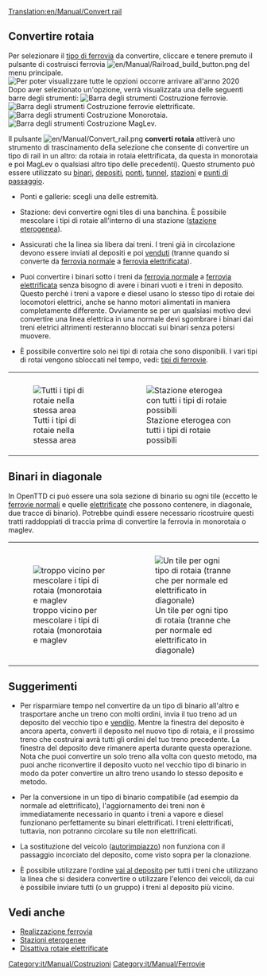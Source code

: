 [[Translation:en/Manual/Convert rail]]
{{it/Manual/Tutorial/Tutorial}}
==Convertire rotaia==
Per selezionare  il [[it/Manual/Base Set/Tipi di ferrovia|tipo di ferrovia]] da convertire, cliccare e tenere premuto il pulsante di costruisci ferrovia [[File:en/Manual/Railroad build button.png]] del menu principale.
[[File:it/Manual/Ferrovie costruibili 2020.png|none|frame|Per poter visualizzare tutte le opzioni occorre arrivare all'anno 2020]]
Dopo aver selezionato un'opzione, verrà visualizzata una delle seguenti barre degli strumenti:
[[File:it/Manual/Railroad Construction.png|none|frame|[[it/Manual/Realizzazione ferrovia#barra-degli-strumenti-costruzione-ferrovie|Barra degli strumenti Costruzione ferrovie]].]]
[[File:it/Manual/Electrified Railway Construction.png|none|frame|Barra degli strumenti Costruzione ferrovie elettrificate.]]
[[File:it/Manual/Monorail Construction.png|none|frame|Barra degli strumenti Costruzione Monorotaia.]]
[[File:it/Manual/Maglev Construction.png|none|frame|Barra degli strumenti Costruzione MagLev.]]

Il pulsante [[File:en/Manual/Convert rail.png]] '''converti rotaia''' attiverà uno strumento di trascinamento della selezione che consente di convertire un tipo di rail in un altro: da rotaia in rotaia elettrificata, da questa in monorotaia e poi MagLev o qualsiasi altro tipo delle precedenti). Questo strumento può essere utilizzato su [[it/Manual/Costruire binari|binari]], [[it/Costruire depositi|depositi]], [[it/Manual/Ponti|ponti]], [[it/Manual/Tunnel|tunnel]], [[it/Manual/Stazione ferroviaria|stazioni]] e [[it/Punto di passaggio|punti di passaggio]].

* Ponti e gallerie: scegli una delle estremità.

* Stazione: devi convertire ogni tiles di una banchina. È possibile mescolare i tipi di rotaie all'interno di una stazione ([[it/Stazione eterogenea|stazione eterogenea]]).

* Assicurati che la linea sia libera dai treni. I treni già in circolazione devono essere inviati al depositi e poi [[it/Manual/Comprare e vendere treni#come-posso-vendere-dismettere-i-treni|venduti]] (tranne quando si converte da [[it/Manual/Base Set/Ferrovie|ferrovia normale]] a [[it/Manual/Base Set/Ferrovie elettrificate|ferrovia elettrificata]]).

* Puoi convertire i binari sotto i treni da [[it/Manual/Base Set/Ferrovie|ferrovia normale]] a [[it/Manual/Base Set/Ferrovie elettrificate|ferrovia elettrificata]] senza bisogno di avere i binari vuoti e i treni in deposito. Questo perchè i treni a vapore e diesel usano lo stesso tipo di rotaie dei locomotori elettrici, anche se hanno motori alimentati in maniera completamente differente. Ovviamente se per un qualsiasi motivo devi convertire una linea elettrica in una normale devi sgombrare i binari dai treni eletrici altrimenti resteranno bloccati sui binari senza potersi muovere.

* È possibile convertire solo nei tipi di rotaia che sono disponibili. I vari tipi di rotai vengono sbloccati nel tempo, vedi: [[it/Manual/Base Set/Tipi di ferrovia|tipi di ferrovie]].
{|style="border-collapse: separate; margin: auto;" cellspacing="10"
|style="vertical-align: middle; padding: 10px 10px 5px 10px;"|[[File:en/Manual/Convert rail tunnel.png|center|frame|Tutti i tipi di rotaie nella stessa area]]
|style="vertical-align: middle; padding: 10px 10px 5px 10px;"|[[File:en/Manual/Convert station.png|center|frame|Stazione eterogea con tutti i tipi di rotaie possibili]]
|}
== Binari in diagonale ==
In OpenTTD ci può essere una sola sezione di binario su ogni tile (eccetto le [[it/Manual/Base Set/Ferrovie|ferrovie normali]] e quelle [[it/Manual/Base Set/Ferrovie elettrificate|elettrificate]] che possono contenere, in diagonale, due tracce di binario). Potrebbe quindi essere necessario ricostruire questi tratti raddoppiati di traccia prima di convertire la ferrovia in monorotaia o maglev.
{|style="border-collapse: separate; margin: auto;" cellspacing="10"
|style="vertical-align: middle; padding: 10px 10px 5px 10px;"|[[File:en/Manual/Convert rail close.png|center|frame|troppo vicino per mescolare i tipi di rotaia (monorotaia e maglev]]
|style="vertical-align: middle; padding: 10px 10px 5px 10px;"|[[File:en/Manual/Convert rail good.png|center|frame|Un tile per ogni tipo di rotaia (tranne che per normale ed elettrificato in diagonale)]]
|}
== Suggerimenti ==
* Per risparmiare tempo nel convertire da un tipo di binario all'altro e trasportare anche un treno con molti ordini, invia il tuo treno ad un deposito del vecchio tipo e [[it/Manual/Comprare e vendere treni#come-posso-vendere-dismettere-i-treni|vendilo]]. Mentre la finestra del deposito è ancora aperta, converti il ​​deposito nel nuovo tipo di rotaia, e il prossimo treno che costruirai avrà tutti gli ordini del tuo treno precedente. La finestra del deposito deve rimanere aperta durante questa operazione. Nota che puoi convertire un solo treno alla volta con questo metodo, ma puoi anche riconvertire il deposito vuoto nel vecchio tipo di binario in modo da poter convertire un altro treno usando lo stesso deposito e metodo.

* Per la conversione in un tipo di binario compatibile (ad esempio da normale ad elettrificato), l'aggiornamento dei treni non è immediatamente necessario in quanto i treni a vapore e diesel funzionano perfettamente su binari elettrificati. I treni elettrificati, tuttavia, non potranno circolare su tile non elettrificati.

* La sostituzione del veicolo ([[it/Sostituisci veicoli#autorimpiazzo |autorimpiazzo]]) non funziona con il passaggio incorciato del deposito, come visto sopra per la clonazione.

* È possibile utilizzare l'ordine [[it/Manual/Ordini#vai-a|vai al deposito]] per tutti i treni che utilizzano la linea che si desidera convertire o utilizzare l'elenco dei veicoli, da cui è possibile inviare tutti (o un gruppo) i treni al deposito più vicino.

==Vedi anche==
*[[it/Manual/Realizzazione ferrovia|Realizzazione ferrovia]]
*[[it/Stazioni eterogenee|Stazioni eterogenee]]
*[[en/Impostazioni avanzate/It/Veicoli#disattiva-rotaie-elettrificate|Disattiva rotaie elettrificate]]

[[Category:it/Manual/Costruzioni]]
[[Category:it/Manual/Ferrovie]]